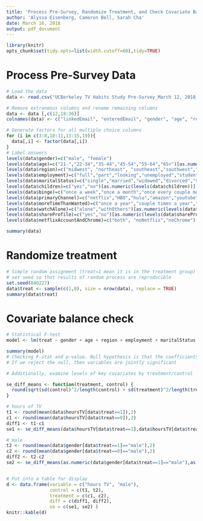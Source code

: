 ```yaml
---
title: 'Process Pre-Survey, Randomize Treatment, and Check Covariate Balance'
author: 'Alyssa Eisenberg, Cameron Bell, Sarah Cha'
date: March 16, 2018
output: pdf_document
---
```


```r
library(knitr)
opts_chunk$set(tidy.opts=list(width.cutoff=60),tidy=TRUE)
```

# Process Pre-Survey Data

```r
# Load the data
data <- read.csv("UCBerkeley TV Habits Study Pre-Survey_March 12, 2018_16.42_CLEAN.csv")

# Remove extraneous columns and rename remaining columns
data <- data [,c(12,18:36)]
colnames(data) <- c("linkedEmail", "enteredEmail", "gender", "age", "region", "employment", "maritalStatus", "children", "hoursTV", "binge", "primaryChannel", "allMethods", "moreTimeThanWanted", "watchAlone", "shareProfile", "netflixDays", "netflixHours", "netflixMin", "netflixAccountAndChrome", "source")

# Generate factors for all multiple choice columns
for (i in c(3:8,10:11,13:15,19)){
  data[,i] <- factor(data[,i])
}
# Label answers
levels(data$gender)=c("male", "female")
levels(data$age)=c("21-","22-34","35-44","45-54","55-64","65+")[as.numeric(levels(data$age))]
levels(data$region)=c("midwest", "northeast", "southeast","southwest","west","outsideUS")[as.numeric(levels(data$region))]
levels(data$employment)=c("full","part","looking","unemployed","student","retired","homemaker","self","unable")[as.numeric(levels(data$employment))]
levels(data$maritalStatus)=c("single","married","widowed","divorced","Separated")[as.numeric(levels(data$maritalStatus))]
levels(data$children)=c("yes","no")[as.numeric(levels(data$children))]
levels(data$binge)=c("once a week","once a month","once every couple months","once a year","no")[as.numeric(levels(data$binge))]
levels(data$primaryChannel)=c("netflix","HBO","hulu","amazon","youtube","cable","other")[as.numeric(levels(data$primaryChannel))]
levels(data$moreTimeThanWanted)=c("once a year","couple times a year","once a month","couple times a month","once a week")[as.numeric(levels(data$moreTimeThanWanted))]
levels(data$watchAlone)=c("alone","withOthers")[as.numeric(levels(data$watchAlone))]
levels(data$shareProfile)=c("yes","no")[as.numeric(levels(data$shareProfile))]
levels(data$netflixAccountAndChrome)=c("both", "noNetflix","noChrome")[as.numeric(levels(data$netflixAccountAndChrome))]

summary(data)
```


# Randomize treatment
```r

# Simple random assignment (treat=1 mean it is in the treatment group)
# set seed so that results of random process are reproducible
set.seed(840227)
data$treat <- sample(c(1,0), size = nrow(data), replace = TRUE)
summary(data$treat)

```


# Covariate balance check
```r

# Statistical F-test
model <- lm(treat ~ gender + age + region + employment + maritalStatus + children + hoursTV + binge + primaryChannel + moreTimeThanWanted + watchAlone + shareProfile + source, data=data)

summary(model)
# Checking F-stat and p-value. Null hypothesis is that the coefficients are jointly equal to 0
# If we reject the null, then variables are jointly significant
```

```r
# Additionally, examine levels of key covariates by treatment/control

se_diff_means <- function(treatment, control) {
  round(sqrt(sd(control)^2/length(control) + sd(treatment)^2/length(treatment)),2)
}

# hours of TV
t1 <- round(mean(data$hoursTV[data$treat==1]),2)
c1 <- round(mean(data$hoursTV[data$treat==0]),2)
diff1 <- t1-c1
se1 <- se_diff_means(data$hoursTV[data$treat==1],data$hoursTV[data$treat==0])

# male
t2 <- round(mean(data$gender[data$treat==1]=="male"),2)
c2 <- round(mean(data$gender[data$treat==0]=="male"),2)
diff2 <- t2-c2
se2 <- se_diff_means(as.numeric(data$gender[data$treat==1]=="male"),as.numeric(data$gender[data$treat==0]=="male"))


# Put into a table for display
d <- data.frame(variable = c("hours TV", "male"), 
                control = c(t1, t2), 
                treatment = c(c1, c2),
                diff = c(diff1, diff2),
                se = c(se1, se2) )
knitr::kable(d)

```
